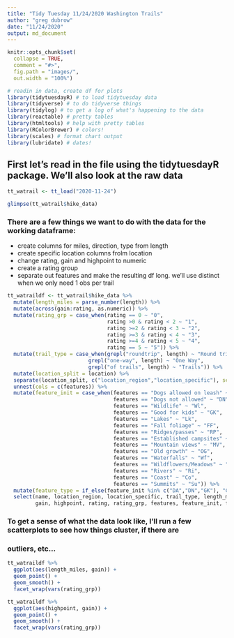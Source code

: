 ```yaml
---
title: "Tidy Tuesday 11/24/2020 Washington Trails"
author: "greg dubrow"
date: "11/24/2020"
output: md_document
---
```


```r
knitr::opts_chunk$set(
  collapse = TRUE,
  comment = "#>",
  fig.path = "images/",
  out.width = "100%") 
```

```r
# readin in data, create df for plots
library(tidytuesdayR) # to load tidytuesday data
library(tidyverse) # to do tidyverse things
library(tidylog) # to get a log of what's happening to the data
library(reactable) # pretty tables
library(htmltools) # help with pretty tables
library(RColorBrewer) # colors!
library(scales) # format chart output
library(lubridate) # dates!
```

## First let's read in the file using the tidytuesdayR package. We'll also look at the raw data
```r
tt_watrail <- tt_load("2020-11-24")

glimpse(tt_watrail$hike_data)
```

### There are a few things we want to do with the data for the working dataframe: 
  * create columns for miles, direction, type from length
  * create specific location columns frolm location
  * change rating, gain and highpoint to numeric
  * create a rating group
  * separate out features and make the resulting df long. we'll use distinct when we only need 1 obs per trail

```r
tt_watraildf <- tt_watrail$hike_data %>%
  mutate(length_miles = parse_number(length)) %>%
  mutate(across(gain:rating, as.numeric)) %>%
  mutate(rating_grp = case_when(rating == 0 ~ "0",
                                rating >0 & rating < 2 ~ "1",
                                rating >=2 & rating < 3 ~ "2",
                                rating >=3 & rating < 4 ~ "3",
                                rating >=4 & rating < 5 ~ "4",
                                rating == 5 ~ "5")) %>%
  mutate(trail_type = case_when(grepl("roundtrip", length) ~ "Round trip",
                          grepl("one-way", length) ~ "One Way",
                          grepl("of trails", length) ~ "Trails")) %>% 
  mutate(location_split = location) %>%
  separate(location_split, c("location_region","location_specific"), sep = ' -- ') %>%
  unnest(cols = c(features)) %>% 
  mutate(feature_init = case_when(features == "Dogs allowed on leash" ~ "DA",
                                  features == "Dogs not allowed" ~ "DN",
                                  features == "Wildlife" ~ "Wl",
                                  features == "Good for kids" ~ "GK",
                                  features == "Lakes" ~ "Lk",
                                  features == "Fall foliage" ~ "FF",
                                  features == "Ridges/passes" ~ "RP",
                                  features == "Established campsites" ~ "EC",
                                  features == "Mountain views" ~ "MV",
                                  features == "Old growth" ~ "OG",
                                  features == "Waterfalls" ~ "Wf",
                                  features == "Wildflowers/Meadows" ~ "WM",
                                  features == "Rivers" ~ "Ri",
                                  features == "Coast" ~ "Co",
                                  features == "Summits" ~ "Su")) %>%
  mutate(feature_type = if_else(feature_init %in% c("DA","DN","GK"), "Companion", "Feature")) %>%
  select(name, location_region, location_specific, trail_type, length_miles, 
         gain, highpoint, rating, rating_grp, features, feature_init, feature_type, description, location, length)

```

### To get a sense of what the data look like, I'll run a few scatterplots to see how things cluster, if there are 
### outliers, etc...
```r

tt_watraildf %>%
  ggplot(aes(length_miles, gain)) +
  geom_point() +
  geom_smooth() +
  facet_wrap(vars(rating_grp))

tt_watraildf %>%
  ggplot(aes(highpoint, gain)) +
  geom_point() +
  geom_smooth() +
  facet_wrap(vars(rating_grp))

```